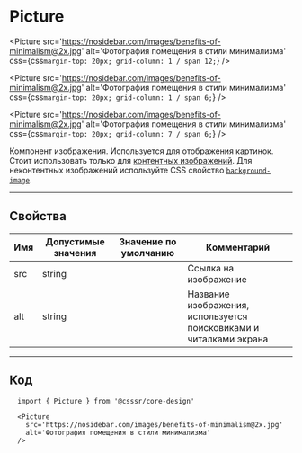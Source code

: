 
# Picture

<Picture
  src='https://nosidebar.com/images/benefits-of-minimalism@2x.jpg'
  alt='Фотография помещения в стили минимализма'
  css={css`
    margin-top: 20px;
    grid-column: 1 / span 12;
  `}
/>

<Picture
  src='https://nosidebar.com/images/benefits-of-minimalism@2x.jpg'
  alt='Фотография помещения в стили минимализма'
  css={css`
    margin-top: 20px;
    grid-column: 1 / span 6;
  `}
/>

<Picture
  src='https://nosidebar.com/images/benefits-of-minimalism@2x.jpg'
  alt='Фотография помещения в стили минимализма'
  css={css`
    margin-top: 20px;
    grid-column: 7 / span 6;
  `}
/>

Компонент изображения. Используется для отображения картинок. Стоит использовать только для 
<a href='https://htmlacademy.ru/blog/useful/image/content-or-decor-img'>контентных изображений</a>.
Для неконтентных изображений используйте CSS свойство 
<a href='https://developer.mozilla.org/ru/docs/Web/CSS/background-image'>`background-image`</a>.

---------------------------------------
## Свойства
Имя | Допустимые значения | Значение по умолчанию | Комментарий
--- | ------------------- | --------------------- | ----------------
src | string              |                       | Ссылка на изображение
alt | string              |                       | Название изображения, используется поисковиками и читалками экрана

---------------------------------------
## Код
```
  import { Picture } from '@csssr/core-design'

  <Picture
    src='https://nosidebar.com/images/benefits-of-minimalism@2x.jpg'
    alt='Фотография помещения в стили минимализма'
  />
```
